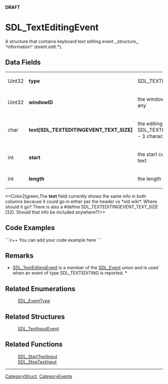 <!-- pragma section-numbers off -->
<!-- pragma disable-camelcase -->
'''DRAFT'''

= SDL_TextEditingEvent =
A structure that contains keyboard text editing event ,,structure,, ^information^ (event.edit.*).


== Data Fields ==
{|
|Uint32
|'''type'''
|SDL_TEXTEDITING
|-
|Uint32
|'''windowID'''
|the window with keyboard focus, if any
|-
|char
|'''text[SDL_TEXTEDITINGEVENT_TEXT_SIZE]'''
|the editing text; * at most SDL_TEXTEDITINGEVENT_TEXT_SIZE - 1 characters *
|-
|int
|'''start'''
|the start cursor of selected editing text
|-
|int
|'''length'''
|the length of selected editing text
|}
<<Color2(green,The '''text''' field currently shows the same info in both columns because it could go in either per the header vs *old wiki*. Where should it go?  There is also a #define SDL_TEXTEDITINGEVENT_TEXT_SIZE (32).  Should that info be included anywhere?)>>

== Code Examples ==
```c++
You can add your code example here
```

== Remarks ==
* [[SDL_TextEditingEvent]] is a member of the [[SDL_Event]] union and is used when an event of type SDL_TEXTEDITING is reported. *

== Related Enumerations ==
:[[SDL_EventType]]

== Related Structures ==
:[[SDL_TextInputEvent]]

== Related Functions ==
:[[SDL_StartTextInput]]
:[[SDL_StopTextInput]]

----
[[CategoryStruct]], [[CategoryEvents]]
